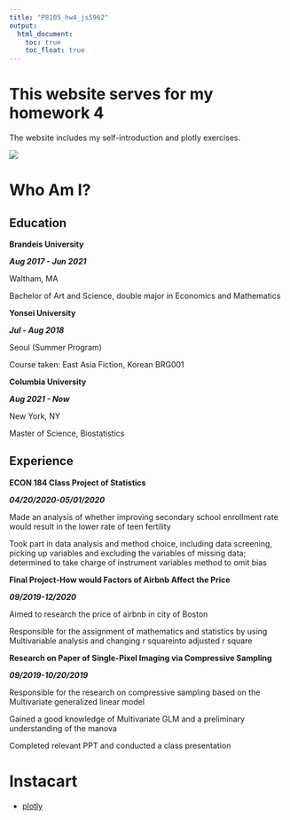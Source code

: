 ```yaml
---
title: "P8105_hw4_js5962"
output: 
  html_document:
    toc: true
    toc_float: true
---
```


# This website serves for my homework 4

The website includes my self-introduction and plotly exercises.

![](https://media4.giphy.com/media/yr7n0u3qzO9nG/giphy.gif?cid=ecf05e47sh41ehowv11jlzunjxxgyukylf2zjad4d0gpndl8&rid=giphy.gif&ct=g)

# Who Am I? {.tabset}

## Education
**Brandeis University**

***Aug 2017 - Jun 2021***

Waltham, MA

Bachelor of Art and Science, double major in Economics and Mathematics

**Yonsei University**

***Jul - Aug 2018***

Seoul (Summer Program)

Course taken: East Asia Fiction, Korean BRG001

**Columbia University**

***Aug 2021 - Now***

New York, NY

Master of Science, Biostatistics

## Experience

**ECON 184 Class Project of Statistics**

***04/20/2020-05/01/2020***

Made an analysis of whether improving secondary school enrollment rate would result in the lower rate of teen fertility

Took part in data analysis and method choice, including data screening, picking up variables and excluding the variables of missing data; determined to take charge of instrument variables method to omit bias

**Final Project-How would Factors of Airbnb Affect the Price**

***09/2019-12/2020***

Aimed to research the price of airbnb in city of Boston

Responsible for the assignment of mathematics and statistics by using Multivariable analysis and changing r squareinto adjusted r square

**Research on Paper of Single-Pixel Imaging via Compressive Sampling**

***09/2019-10/20/2019***

Responsible for the research on compressive sampling based on the Multivariate generalized linear model

Gained a good knowledge of Multivariate GLM and a preliminary understanding of the manova

Completed relevant PPT and conducted a class presentation

# Instacart

* [plotly](file:///Users/jiayao/Downloads/data%20science/P8105_hw4_js5962.github.io/plotly.html)